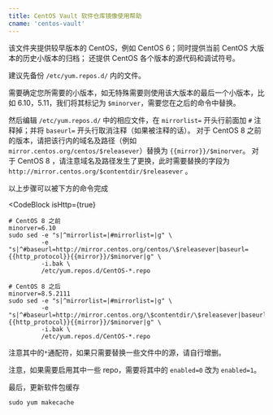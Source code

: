 ```yaml
---
title: CentOS Vault 软件仓库镜像使用帮助
cname: 'centos-vault'
---
```


该文件夹提供较早版本的 CentOS，例如 CentOS 6；同时提供当前 CentOS 大版本的历史小版本的归档；
还提供 CentOS 各个版本的源代码和调试符号。

建议先备份 `/etc/yum.repos.d/` 内的文件。

需要确定您所需要的小版本，如无特殊需要则使用该大版本的最后一个小版本，比如 6.10，5.11，我们将其标记为 `$minorver`，需要您在之后的命令中替换。

然后编辑 `/etc/yum.repos.d/` 中的相应文件，在 `mirrorlist=` 开头行前面加 `#` 注释掉；并将 `baseurl=` 开头行取消注释（如果被注释的话）。
对于 CentOS 8 之前的版本，请把该行内的域名及路径（例如`mirror.centos.org/centos/$releasever`）替换为 `{{mirror}}/$minorver`。
对于 CentOS 8 ，请注意域名及路径发生了更换，此时需要替换的字段为 `http://mirror.centos.org/$contentdir/$releasever` 。

以上步骤可以被下方的命令完成

<CodeBlock
  isHttp={true}
>

```
# CentOS 8 之前
minorver=6.10
sudo sed -e "s|^mirrorlist=|#mirrorlist=|g" \
         -e "s|^#baseurl=http://mirror.centos.org/centos/\$releasever|baseurl={{http_protocol}}{{mirror}}/$minorver|g" \
         -i.bak \
         /etc/yum.repos.d/CentOS-*.repo

# CentOS 8 之后
minorver=8.5.2111
sudo sed -e "s|^mirrorlist=|#mirrorlist=|g" \
         -e "s|^#baseurl=http://mirror.centos.org/\$contentdir/\$releasever|baseurl={{http_protocol}}{{mirror}}/$minorver|g" \
         -i.bak \
         /etc/yum.repos.d/CentOS-*.repo
```

</CodeBlock>

注意其中的`*`通配符，如果只需要替换一些文件中的源，请自行增删。

注意，如果需要启用其中一些 repo，需要将其中的 `enabled=0` 改为 `enabled=1`。

最后，更新软件包缓存

```
sudo yum makecache
```
